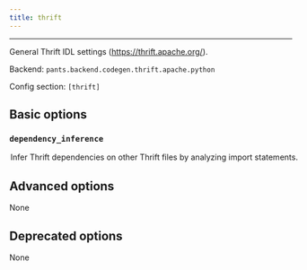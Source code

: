 ```yaml
---
title: thrift
---
```



---

General Thrift IDL settings (https://thrift.apache.org/).

Backend: <span className="color--primary">`pants.backend.codegen.thrift.apache.python`</span>

Config section: <span className="color--primary">`[thrift]`</span>

<span className={styles.options}>

## Basic options

### `dependency_inference`

<Option
  cli_repr={`--[no-]thrift-dependency-inference`}
  env_repr='PANTS_THRIFT_DEPENDENCY_INFERENCE'
  default_repr={`True`}
>
Infer Thrift dependencies on other Thrift files by analyzing import statements.
</Option>

## Advanced options

None

## Deprecated options

None

</span>